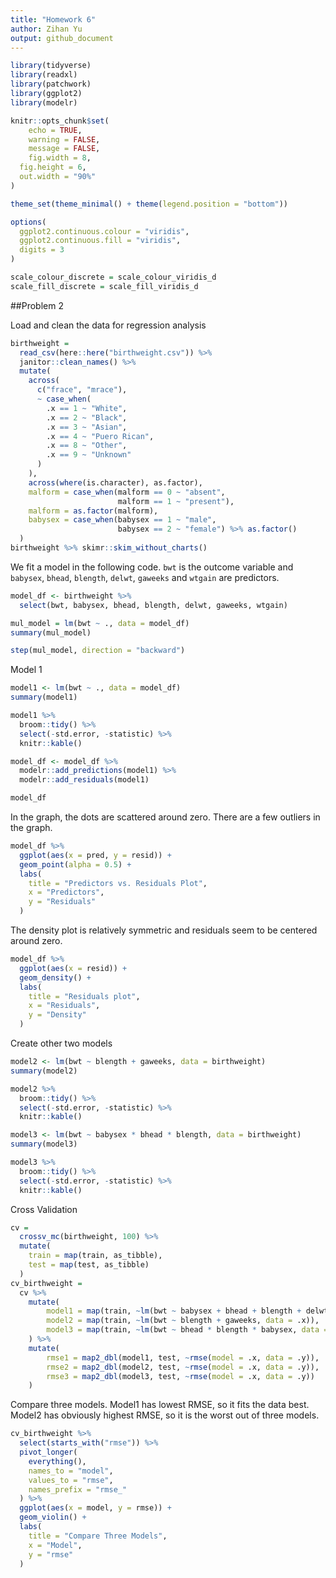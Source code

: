 ```yaml
---
title: "Homework 6"
author: Zihan Yu
output: github_document
---
```


```r
library(tidyverse)
library(readxl)
library(patchwork)
library(ggplot2)
library(modelr)

knitr::opts_chunk$set(
	echo = TRUE,
	warning = FALSE,
	message = FALSE,
	fig.width = 8, 
  fig.height = 6,
  out.width = "90%"
)

theme_set(theme_minimal() + theme(legend.position = "bottom"))

options(
  ggplot2.continuous.colour = "viridis",
  ggplot2.continuous.fill = "viridis",
  digits = 3
)

scale_colour_discrete = scale_colour_viridis_d
scale_fill_discrete = scale_fill_viridis_d
```

##Problem 2

Load and clean the data for regression analysis
```r
birthweight =
  read_csv(here::here("birthweight.csv")) %>%
  janitor::clean_names() %>%
  mutate(
    across(
      c("frace", "mrace"),
      ~ case_when(
        .x == 1 ~ "White",
        .x == 2 ~ "Black",
        .x == 3 ~ "Asian",
        .x == 4 ~ "Puero Rican",
        .x == 8 ~ "Other",
        .x == 9 ~ "Unknown"
      )
    ),
    across(where(is.character), as.factor),
    malform = case_when(malform == 0 ~ "absent",
                        malform == 1 ~ "present"),
    malform = as.factor(malform),
    babysex = case_when(babysex == 1 ~ "male",
                        babysex == 2 ~ "female") %>% as.factor()
  )
birthweight %>% skimr::skim_without_charts()
```

We fit a model in the following code. `bwt` is the outcome variable and `babysex`, `bhead`, `blength`, `delwt`, `gaweeks` and `wtgain` are predictors.  
```r
model_df <- birthweight %>%
  select(bwt, babysex, bhead, blength, delwt, gaweeks, wtgain)

mul_model = lm(bwt ~ ., data = model_df)
summary(mul_model)
```

```r
step(mul_model, direction = "backward")
```

Model 1 
```r
model1 <- lm(bwt ~ ., data = model_df)
summary(model1)

model1 %>% 
  broom::tidy() %>% 
  select(-std.error, -statistic) %>% 
  knitr::kable()
```

```r
model_df <- model_df %>% 
  modelr::add_predictions(model1) %>% 
  modelr::add_residuals(model1)

model_df
```

In the graph, the dots are scattered around zero. There are a few outliers in the graph.
```r
model_df %>% 
  ggplot(aes(x = pred, y = resid)) +
  geom_point(alpha = 0.5) +
  labs(
    title = "Predictors vs. Residuals Plot",
    x = "Predictors",
    y = "Residuals"
  )
```

The density plot is relatively symmetric and residuals seem to be centered around zero.
```r
model_df %>% 
  ggplot(aes(x = resid)) +
  geom_density() +
  labs(
    title = "Residuals plot",
    x = "Residuals",
    y = "Density"
  )
```

Create other two models
```r
model2 <- lm(bwt ~ blength + gaweeks, data = birthweight)
summary(model2)

model2 %>% 
  broom::tidy() %>% 
  select(-std.error, -statistic) %>% 
  knitr::kable()
```

```r
model3 <- lm(bwt ~ babysex * bhead * blength, data = birthweight)
summary(model3)

model3 %>% 
  broom::tidy() %>% 
  select(-std.error, -statistic) %>% 
  knitr::kable()
```

Cross Validation
```r
cv =
  crossv_mc(birthweight, 100) %>% 
  mutate(
    train = map(train, as_tibble),
    test = map(test, as_tibble)
  )
cv_birthweight =
  cv %>% 
    mutate(
        model1 = map(train, ~lm(bwt ~ babysex + bhead + blength + delwt + gaweeks + wtgain, data = .x)),
        model2 = map(train, ~lm(bwt ~ blength + gaweeks, data = .x)),
        model3 = map(train, ~lm(bwt ~ bhead * blength * babysex, data = .x))
    ) %>% 
    mutate(
        rmse1 = map2_dbl(model1, test, ~rmse(model = .x, data = .y)),
        rmse2 = map2_dbl(model2, test, ~rmse(model = .x, data = .y)),
        rmse3 = map2_dbl(model3, test, ~rmse(model = .x, data = .y))
    )
```

Compare three models. Model1 has lowest RMSE, so it fits the data best. Model2 has obviously highest RMSE, so it is the worst out of three models.
```r
cv_birthweight %>% 
  select(starts_with("rmse")) %>% 
  pivot_longer(
    everything(),
    names_to = "model",
    values_to = "rmse",
    names_prefix = "rmse_"
  ) %>% 
  ggplot(aes(x = model, y = rmse)) +
  geom_violin() +
  labs(
    title = "Compare Three Models",
    x = "Model",
    y = "rmse"
  )
```













